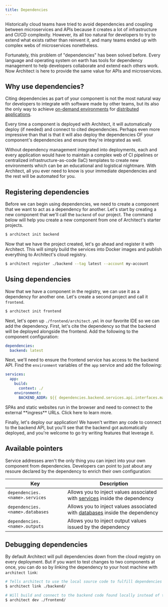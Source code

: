 ```yaml
---
title: Dependencies
---
```


Historically cloud teams have tried to avoid dependencies and coupling between microservices and APIs
because it creates a lot of infrastructure and CI/CD complexity. However, its all too natural for
developers to try to extend what exists rather than reinvent it, and many teams ended up with complex
webs of microservices nonetheless. 

Fortunately, this problem of "dependencies" has been solved before. Every language and operating system
on earth has tools for dependency management to help developers collaborate and extend each others work.
Now Architect is here to provide the same value for APIs and microservices.

## Why use dependencies?

Citing dependencies as part of your component is not the most natural way for developers to integrate with
software made by other teams, but its also the only way to achieve [on-demand environments](/environments/pull-request)
for [distributed applications](/architecture/microservices).

Every time a component is deployed with Architect, it will automatically deploy (if needed) and connect to
cited dependencies. Perhaps even more impressive than that is that it will also deploy the dependencies OF your
component's dependencies and ensure they're integrated as well.

Without dependency management integrated into deployments, each and every application would have to maintain a
complex web of CI pipelines or centralized infrastructure-as-code (IaC) templates to create new environments which
can be an educational and logistical nightmare. With Architect, all you ever need to know is your immediate dependencies
and the rest will be automated for you.

## Registering dependencies

Before we can begin using dependencies, we need to create a component that we want to act as a dependency for another.
Let's start by creating a new component that we'll call the `backend` of our project. The command below will help you
create a new component from one of Architect's starter projects.

```sh
$ architect init backend
```

Now that we have the project created, let's go ahead and register it with Architect. This will simply build the services
into Docker images and publish everything to Architect's cloud registry.

```sh
$ architect register ./backend --tag latest --account my-account
```

## Using dependencies

Now that we have a component in the registry, we can use it as a dependency for another one. Let's create a second project
and call it `frontend`.

```sh
$ architect init frontend
```

Next, let's open up `./frontend/architect.yml` in our favorite IDE so we can add the dependency. First, let's cite the dependency
so that the backend will be deployed alongside the frontend. Add the following to the component configuration:

```yaml architect.yml
dependencies:
  backend: latest
```

Next, we'll need to ensure the frontend service has access to the backend API. Find the `environment` variables of the `app` service
and add the following:

```yaml architect.yml
services:
  app:
    build:
      context: ./
    environment:
      BACKEND_ADDR: ${{ dependencies.backend.services.api.interfaces.main.url }}
```

<Card title="SPAs and single page apps" icon="link" href="/architecture/static-websites">
  SPAs and static websites run in the browser and need to connect to the external **ingress** URLs. Click here to learn more.
</Card>

Finally, let's deploy our application! We haven't written any code to connect to the backend API, but you'll see that the
backend got automatically deployed, and you're welcome to go try writing features that leverage it. 

## Available pointers

Service addresses aren't the only thing you can inject into your own component from dependencies. Developers can
point to just about any resoure declared by the dependency to enrich their own configuration:

| Key                             | Description                                        |
| ------------------------------- | -------------------------------------------------- |
| `dependencies.<name>.services`  | Allows you to inject values associated with [services](/components/services) inside the dependency  |
| `dependencies.<name>.databases` | Allows you to inject values associated with [databases](/components/databases) inside the dependency |
| `dependencies.<name>.outputs`   | Allows you to inject output values issued by the dependency |

## Debugging dependencies

By default Architect will pull dependencies down from the cloud registry on every deployment. But if you want to test changes to
two components at once, you can do so by linking the dependency to your host machine with `architect link`:

```sh
# Tells architect to use the local source code to fulfill dependencies on the `backend`
$ architect link ./backend/

# Will build and connect to the backend code found locally instead of the docker images pulled from Architect Cloud
$ architect dev ./frontend/
```